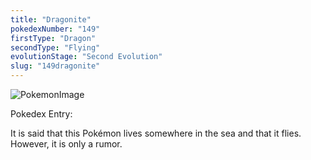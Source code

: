 ```yaml
---
title: "Dragonite"
pokedexNumber: "149"
firstType: "Dragon"
secondType: "Flying"
evolutionStage: "Second Evolution"
slug: "149dragonite"
---
```


![PokemonImage](https://archives.bulbagarden.net/media/upload/thumb/1/1c/0149Dragonite.png/140px-0149Dragonite.png)

Pokedex Entry:

It is said that this Pokémon lives somewhere in the sea and that it flies. However, it is only a rumor.
